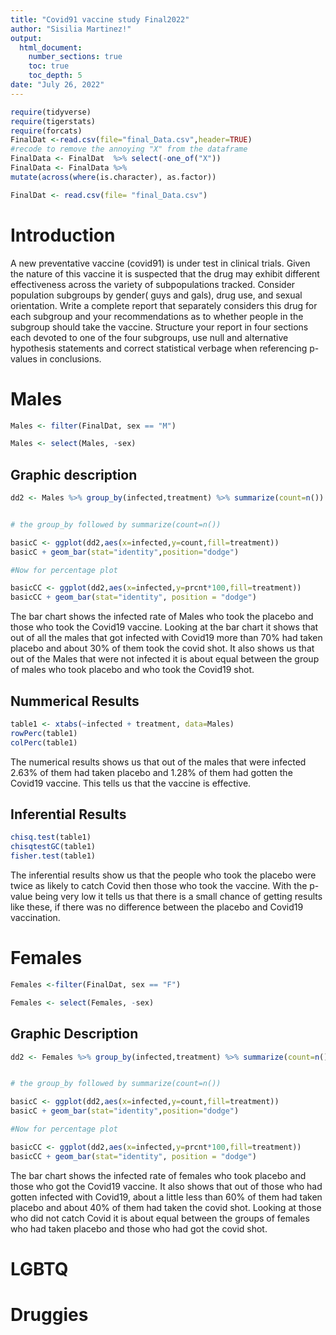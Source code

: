 ```yaml
---
title: "Covid91 vaccine study Final2022"
author: "Sisilia Martinez!"
output: 
  html_document:
    number_sections: true
    toc: true
    toc_depth: 5
date: "July 26, 2022" 
---
```


```r
require(tidyverse)
require(tigerstats)
require(forcats)
FinalDat <-read.csv(file="final_Data.csv",header=TRUE)
#recode to remove the annoying "X" from the dataframe
FinalData <- FinalDat  %>% select(-one_of("X"))
FinalData <- FinalData %>%
mutate(across(where(is.character), as.factor))
```

```r
FinalDat <- read.csv(file= "final_Data.csv")
```



# Introduction

A new  preventative vaccine (covid91) is under test in clinical trials. Given the nature of this vaccine it is suspected that the drug may exhibit different effectiveness across the variety of subpopulations tracked. Consider population subgroups by gender( guys and gals), drug use, and sexual orientation. Write a complete report that separately considers this drug for each subgroup and your recommendations as to whether people in the subgroup should take the vaccine. Structure your report in four sections each devoted to one of the four subgroups, use null and alternative hypothesis statements and correct statistical verbage when referencing p-values in conclusions.

# Males
```r
Males <- filter(FinalDat, sex == "M")
```

```r
Males <- select(Males, -sex)
```

## Graphic description
```r
dd2 <- Males %>% group_by(infected,treatment) %>% summarize(count=n()) %>% mutate(prcnt=count/sum(count))


# the group_by followed by summarize(count=n())

basicC <- ggplot(dd2,aes(x=infected,y=count,fill=treatment))
basicC + geom_bar(stat="identity",position="dodge")

#Now for percentage plot

basicCC <- ggplot(dd2,aes(x=infected,y=prcnt*100,fill=treatment)) 
basicCC + geom_bar(stat="identity", position = "dodge")
```

The bar chart shows the infected rate of Males who took the placebo and those who took the Covid19 vaccine. Looking at the bar chart it shows that out of all the males that got infected with Covid19 more than 70% had taken placebo and about 30% of them took the covid shot. It also shows us that out of the Males that were not infected it is about equal between the group of males who took placebo and who took the Covid19 shot.

## Nummerical Results
```r
table1 <- xtabs(~infected + treatment, data=Males)
rowPerc(table1)
colPerc(table1)
```

The numerical results shows us that out of the males that were infected 2.63% of them had taken placebo and 1.28% of them had gotten the Covid19 vaccine. This tells us that the vaccine is effective.

## Inferential Results 
```r
chisq.test(table1)
chisqtestGC(table1)
fisher.test(table1)
```

The inferential results show us that the people who took the placebo were twice as likely to catch Covid then those who took the vaccine. With the p-value being very low it tells us that there is a small chance of getting results like these, if there was no difference between the placebo and Covid19 vaccination. 



# Females
```r
Females <-filter(FinalDat, sex == "F")
```

```r
Females <- select(Females, -sex)
```

## Graphic Description
```r
dd2 <- Females %>% group_by(infected,treatment) %>% summarize(count=n()) %>% mutate(prcnt=count/sum(count))


# the group_by followed by summarize(count=n())

basicC <- ggplot(dd2,aes(x=infected,y=count,fill=treatment))
basicC + geom_bar(stat="identity",position="dodge")

#Now for percentage plot

basicCC <- ggplot(dd2,aes(x=infected,y=prcnt*100,fill=treatment)) 
basicCC + geom_bar(stat="identity", position = "dodge")
```

The bar chart shows the infected rate of females who took placebo and those who got the Covid19 vaccine. It also shows that out of those who had gotten infected with Covid19, about a little less than 60% of them had taken placebo and about 40% of them had taken the covid shot. Looking at those who did not catch Covid it is about equal between the groups of females who had taken placebo and those who had got the covid shot.

# LGBTQ



# Druggies

